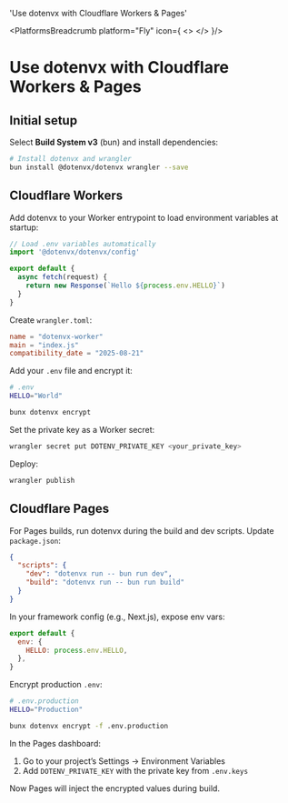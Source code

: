 
  'Use dotenvx with Cloudflare Workers & Pages'

<PlatformsBreadcrumb platform="Fly" icon={
  <>
    <CloudflareIcon className="h-9 w-9 text-[#7B3BE2]"/>
  </>
}/>
# Use dotenvx with Cloudflare Workers & Pages
<GuideHeading lead={description} />

## Initial setup

Select **Build System v3** (bun) and install dependencies:

```bash
# Install dotenvx and wrangler
bun install @dotenvx/dotenvx wrangler --save
```

## Cloudflare Workers

Add dotenvx to your Worker entrypoint to load environment variables at startup:

```js title="index.js"
// Load .env variables automatically
import '@dotenvx/dotenvx/config'

export default {
  async fetch(request) {
    return new Response(`Hello ${process.env.HELLO}`)
  }
}
```

Create `wrangler.toml`:

```toml
name = "dotenvx-worker"
main = "index.js"
compatibility_date = "2025-08-21"
```

Add your `.env` file and encrypt it:

```bash
# .env
HELLO="World"

bunx dotenvx encrypt
```

Set the private key as a Worker secret:

```bash
wrangler secret put DOTENV_PRIVATE_KEY <your_private_key>
```

Deploy:

```bash
wrangler publish
```

## Cloudflare Pages

For Pages builds, run dotenvx during the build and dev scripts. Update `package.json`:

```json title="package.json"
{
  "scripts": {
    "dev": "dotenvx run -- bun run dev",
    "build": "dotenvx run -- bun run build"
  }
}
```

In your framework config (e.g., Next.js), expose env vars:

```js title="next.config.js"
export default {
  env: {
    HELLO: process.env.HELLO,
  },
}
```

Encrypt production `.env`:

```bash
# .env.production
HELLO="Production"

bunx dotenvx encrypt -f .env.production
```

In the Pages dashboard:
1. Go to your project’s Settings → Environment Variables
2. Add `DOTENV_PRIVATE_KEY` with the private key from `.env.keys`

Now Pages will inject the encrypted values during build.

<WellDone/>
